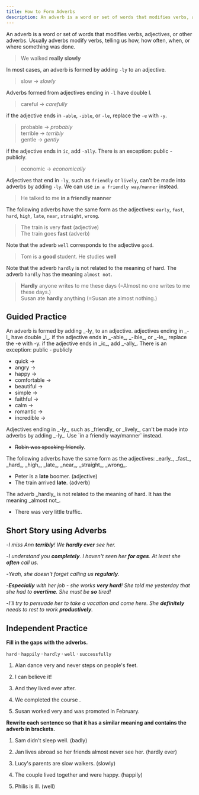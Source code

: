 ```yaml
---
title: How to Form Adverbs
description: An adverb is a word or set of words that modifies verbs, adjectives, or other adverbs
---
```


An adverb is a word or set of words that modifies verbs, adjectives, or other adverbs. Usually adverbs modify verbs, telling us how, how often, when, or where something was done.

> We walked **really slowly**

In most cases, an adverb is formed by adding `-ly` to an adjective.

> slow → _slowly_

Adverbs formed from adjectives ending in `-l` have double l.

> careful → _carefully_

if the adjective ends in `-able`, `-ible`, or `-le`, replace the `-e` with `-y`.

> probable → _probably_  
> terrible → _terribly_  
> gentle → _gently_

if the adjective ends in `ic`, add `-ally`. There is an exception: public - publicly.

> economic → _economically_

Adjectives that end in `-ly`, such as `friendly` or `lively`, can't be made into adverbs by adding `-ly`. We can use `in a friendly way/manner` instead.

> He talked to me **in a friendly manner**

The following adverbs have the same form as the adjectives: `early`, `fast`, `hard`, `high`, `late`, `near`, `straight`, `wrong`.

> The train is very **fast** (adjective)  
> The train goes **fast** (adverb)

Note that the adverb `well` corresponds to the adjective `good`.

> Tom is a **good** student. He studies **well**

Note that the adverb `hardly` is not related to the meaning of hard. The adverb `hardly` has the meaning `almost not`.

> **Hardly** anyone writes to me these days (=Almost no one writes to me these days.)  
> Susan ate **hardly** anything (=Susan ate almost nothing.)

## Guided Practice

<Sidenote mt={8}>
  An adverb is formed by adding _-ly_ to an adjective. adjectives ending in _-l_ have double _l_. if
  the adjective ends in _-able_, _-ible_, or _-le_, replace the -e with -y. if the adjective ends in
  _ic_, add _-ally_. There is an exception: public - publicly
</Sidenote>

- quick → <Blank /> <InfoTooltip label="quickly" />
- angry → <Blank /> <InfoTooltip label="angrily" />
- happy → <Blank /> <InfoTooltip label="happily" />
- comfortable → <Blank /> <InfoTooltip label="comfortably" />
- beautiful → <Blank /> <InfoTooltip label="beautifully" />
- simple → <Blank /> <InfoTooltip label="simply" />
- faithful → <Blank /> <InfoTooltip label="faithfully" />
- calm → <Blank /> <InfoTooltip label="calmly" />
- romantic → <Blank /> <InfoTooltip label="romantically" />
- incredible → <Blank /> <InfoTooltip label="incredibly" />

<Sidenote>
  Adjectives ending in _-ly_, such as _friendly_ or _lively_, can't be made into adverbs by adding
  _-ly_. Use `in a friendly way/manner` instead.
</Sidenote>

- ~~Robin was speaking friendly~~. <InfoTooltip label="Robin was speaking in friendly way/manner." />

<Sidenote>
  The following adverbs have the same form as the adjectives: _early_, _fast_, _hard_, _high_,
  _late_, _near_, _straight_, _wrong_.
</Sidenote>

- Peter is a **late** boomer. (adjective)
- The train arrived **late**. (adverb)

<Sidenote>
  The adverb _hardly_ is not related to the meaning of hard. It has the meaning _almost not_.
</Sidenote>

- There was very little traffic. <InfoTooltip label="There was hardly any traffic" />

## Short Story using Adverbs

-_I miss Ann **terribly**! We **hardly ever** see her._

-_I understand you **completely**. I haven't seen her **for ages**. At least she **often** call us._

-_Yeah, she doesn't forget calling us **regularly**._

-_**Especially** with her job - she works **very hard**! She told me yesterday that she had to **overtime**. She must be **so** tired!_

-_I'll try to persuade her to take a vacation and come here. She **definitely** needs to rest to work **productively**._

## Independent Practice

**Fill in the gaps with the adverbs.**

`hard` · `happily` · `hardly` · `well` · `successfully`

1. Alan dance very <Blank /> and never steps on people's feet. <InfoTooltip label="well" />

2. I can <Blank /> believe it! <InfoTooltip label="hardly" />

3. And they lived <Blank /> ever after. <InfoTooltip label="happily" />

4. We completed the course <Blank /> . <InfoTooltip label="successfully" />

5. Susan worked very <Blank /> and was promoted in February. <InfoTooltip label="hard" />

**Rewrite each sentence so that it has a similar meaning and contains the adverb in brackets.**

1. Sam didn't sleep well. (badly) <InfoTooltip label="Sam slept badly." />

2. Jan lives abroad so her friends almost never see her. (hardly ever) <InfoTooltip label="Jane lives abroad so her friend hardly ever see her." />

3. Lucy's parents are slow walkers. (slowly) <InfoTooltip label="Lucy's parents walk slowly." />

4. The couple lived together and were happy. (happily) <InfoTooltip label="The couple lived happily together." />

5. Philis is ill. (well) <InfoTooltip label="Philip isn't feeling well." />
